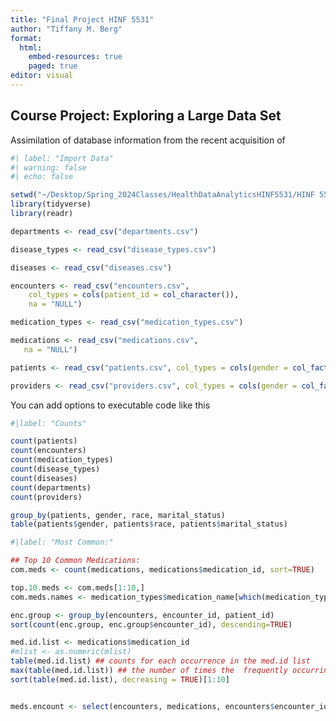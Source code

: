 ```yaml
---
title: "Final Project HINF 5531"
author: "Tiffany M. Berg"
format:
  html:
    embed-resources: true
    paged: true
editor: visual
---
```


## Course Project: Exploring a Large Data Set
Assimilation of database information from the recent acquisition of 

```r
#| label: "Import Data"
#| warning: false
#| echo: false

setwd("~/Desktop/Spring_2024Classes/HealthDataAnalyticsHINF5531/HINF 5531 Final Project/HINF 5531 Course Project Data Files")
library(tidyverse)
library(readr)

departments <- read_csv("departments.csv")

disease_types <- read_csv("disease_types.csv")

diseases <- read_csv("diseases.csv")

encounters <- read_csv("encounters.csv", 
    col_types = cols(patient_id = col_character()), 
    na = "NULL")

medication_types <- read_csv("medication_types.csv")

medications <- read_csv("medications.csv", 
   na = "NULL")

patients <- read_csv("patients.csv", col_types = cols(gender = col_factor(levels = c("M", "F"))))

providers <- read_csv("providers.csv", col_types = cols(gender = col_factor(levels = c("M", "F"))))

```

You can add options to executable code like this

```r
#|label: "Counts"

count(patients)
count(encounters)
count(medication_types)
count(disease_types)
count(diseases)
count(departments)
count(providers)
```

```r

group_by(patients, gender, race, marital_status) 
table(patients$gender, patients$race, patients$marital_status)

```

```r
#|label: "Most Common:"

## Top 10 Common Medications:
com.meds <- count(medications, medications$medication_id, sort=TRUE)

top.10.meds <- com.meds[1:10,]
com.meds.names <- medication_types$medication_name[which(medication_types$medication_id %in% top.10.meds$`medications$medication_id`)]

enc.group <- group_by(encounters, encounter_id, patient_id)
sort(count(enc.group, enc.group$encounter_id), descending=TRUE)

med.id.list <- medications$medication_id
#mlist <- as.numeric(mlist)
table(med.id.list) ## counts for each occurrence in the med.id list
max(table(med.id.list)) ## the number of times the  frequently occurring one appears
sort(table(med.id.list), decreasing = TRUE)[1:10]


meds.encount <- select(encounters, medications, encounters$encounter_id == medications$encounter_id)


```
